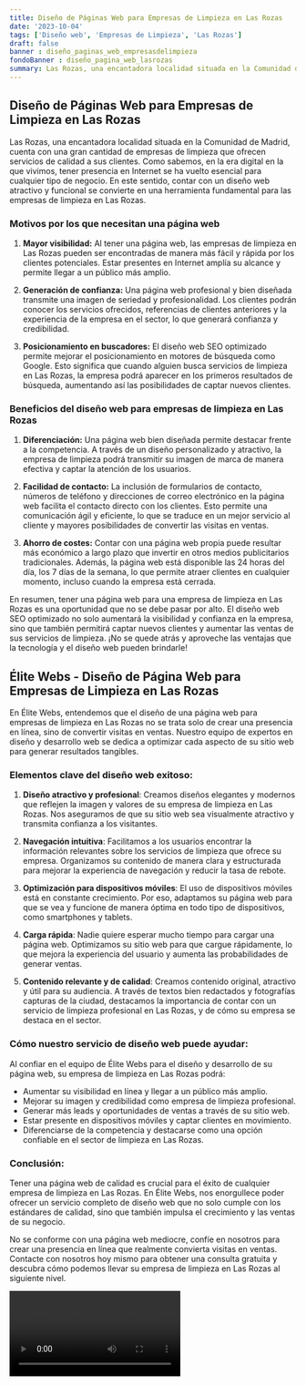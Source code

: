 ```yaml
---
title: Diseño de Páginas Web para Empresas de Limpieza en Las Rozas
date: '2023-10-04'
tags: ['Diseño web', 'Empresas de Limpieza', 'Las Rozas']
draft: false
banner : diseño_paginas_web_empresasdelimpieza
fondoBanner : diseño_pagina_web_lasrozas
summary: Las Rozas, una encantadora localidad situada en la Comunidad de Madrid, cuenta con una gran cantidad de empresas de limpieza que ofrecen servicios de calidad a sus clientes. Como sabemos, en la era digital en la que vivimos, tener presencia en Internet se ha vuelto esencial para cualquier tipo de negocio. En este sentido, contar con un diseño web atractivo y funcional se convierte en una herramienta fundamental para las empresas de limpieza en Las Rozas.
---
```


## Diseño de Páginas Web para Empresas de Limpieza en Las Rozas

Las Rozas, una encantadora localidad situada en la Comunidad de Madrid, cuenta con una gran cantidad de empresas de limpieza que ofrecen servicios de calidad a sus clientes. Como sabemos, en la era digital en la que vivimos, tener presencia en Internet se ha vuelto esencial para cualquier tipo de negocio. En este sentido, contar con un diseño web atractivo y funcional se convierte en una herramienta fundamental para las empresas de limpieza en Las Rozas.

### Motivos por los que necesitan una página web

1. **Mayor visibilidad:** Al tener una página web, las empresas de limpieza en Las Rozas pueden ser encontradas de manera más fácil y rápida por los clientes potenciales. Estar presentes en Internet amplía su alcance y permite llegar a un público más amplio.

2. **Generación de confianza:** Una página web profesional y bien diseñada transmite una imagen de seriedad y profesionalidad. Los clientes podrán conocer los servicios ofrecidos, referencias de clientes anteriores y la experiencia de la empresa en el sector, lo que generará confianza y credibilidad.

3. **Posicionamiento en buscadores:** El diseño web SEO optimizado permite mejorar el posicionamiento en motores de búsqueda como Google. Esto significa que cuando alguien busca servicios de limpieza en Las Rozas, la empresa podrá aparecer en los primeros resultados de búsqueda, aumentando así las posibilidades de captar nuevos clientes.

### Beneficios del diseño web para empresas de limpieza en Las Rozas

1. **Diferenciación:** Una página web bien diseñada permite destacar frente a la competencia. A través de un diseño personalizado y atractivo, la empresa de limpieza podrá transmitir su imagen de marca de manera efectiva y captar la atención de los usuarios.

2. **Facilidad de contacto:** La inclusión de formularios de contacto, números de teléfono y direcciones de correo electrónico en la página web facilita el contacto directo con los clientes. Esto permite una comunicación ágil y eficiente, lo que se traduce en un mejor servicio al cliente y mayores posibilidades de convertir las visitas en ventas.

3. **Ahorro de costes:** Contar con una página web propia puede resultar más económico a largo plazo que invertir en otros medios publicitarios tradicionales. Además, la página web está disponible las 24 horas del día, los 7 días de la semana, lo que permite atraer clientes en cualquier momento, incluso cuando la empresa está cerrada.

En resumen, tener una página web para una empresa de limpieza en Las Rozas es una oportunidad que no se debe pasar por alto. El diseño web SEO optimizado no solo aumentará la visibilidad y confianza en la empresa, sino que también permitirá captar nuevos clientes y aumentar las ventas de sus servicios de limpieza. ¡No se quede atrás y aproveche las ventajas que la tecnología y el diseño web pueden brindarle!

<GifSeo />

<Cta />

## Élite Webs - Diseño de Página Web para Empresas de Limpieza en Las Rozas

En Élite Webs, entendemos que el diseño de una página web para empresas de limpieza en Las Rozas no se trata solo de crear una presencia en línea, sino de convertir visitas en ventas. Nuestro equipo de expertos en diseño y desarrollo web se dedica a optimizar cada aspecto de su sitio web para generar resultados tangibles.

### Elementos clave del diseño web exitoso:

1. **Diseño atractivo y profesional**: Creamos diseños elegantes y modernos que reflejen la imagen y valores de su empresa de limpieza en Las Rozas. Nos aseguramos de que su sitio web sea visualmente atractivo y transmita confianza a los visitantes.

2. **Navegación intuitiva**: Facilitamos a los usuarios encontrar la información relevantes sobre los servicios de limpieza que ofrece su empresa. Organizamos su contenido de manera clara y estructurada para mejorar la experiencia de navegación y reducir la tasa de rebote.

3. **Optimización para dispositivos móviles**: El uso de dispositivos móviles está en constante crecimiento. Por eso, adaptamos su página web para que se vea y funcione de manera óptima en todo tipo de dispositivos, como smartphones y tablets.

4. **Carga rápida**: Nadie quiere esperar mucho tiempo para cargar una página web. Optimizamos su sitio web para que cargue rápidamente, lo que mejora la experiencia del usuario y aumenta las probabilidades de generar ventas.

5. **Contenido relevante y de calidad**: Creamos contenido original, atractivo y útil para su audiencia. A través de textos bien redactados y fotografías capturas de la ciudad, destacamos la importancia de contar con un servicio de limpieza profesional en Las Rozas, y de cómo su empresa se destaca en el sector.

### Cómo nuestro servicio de diseño web puede ayudar:

Al confiar en el equipo de Élite Webs para el diseño y desarrollo de su página web, su empresa de limpieza en Las Rozas podrá:

- Aumentar su visibilidad en línea y llegar a un público más amplio.
- Mejorar su imagen y credibilidad como empresa de limpieza profesional.
- Generar más leads y oportunidades de ventas a través de su sitio web.
- Estar presente en dispositivos móviles y captar clientes en movimiento.
- Diferenciarse de la competencia y destacarse como una opción confiable en el sector de limpieza en Las Rozas.

### Conclusión:

Tener una página web de calidad es crucial para el éxito de cualquier empresa de limpieza en Las Rozas. En Élite Webs, nos enorgullece poder ofrecer un servicio completo de diseño web que no solo cumple con los estándares de calidad, sino que también impulsa el crecimiento y las ventas de su negocio.

No se conforme con una página web mediocre, confíe en nosotros para crear una presencia en línea que realmente convierta visitas en ventas. Contacte con nosotros hoy mismo para obtener una consulta gratuita y descubra cómo podemos llevar su empresa de limpieza en Las Rozas al siguiente nivel.

<Video />

<CtaBot job='Empresas de Limpieza' city='Las Rozas'/>

<Gmaps query='Las Rozas+españa+maps' />